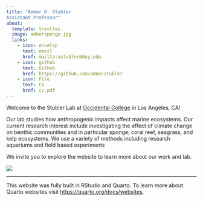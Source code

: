 ---
title: "Amber D. Stubler
Assistant Professor"
about:
  template: trestles
  image: ambersponge.jpg
  links:
    - icon: envelop
      text: email
      href: mailto:astubler@0xy.edu
    - icon: github
      text: Github
      href: https://github.com/amberstubler
    - icon: File
      text: CV
      href: cv.pdf
---

::: {#ppc}
Welcome to the Stubler Lab at [Occidental College](https://www.oxy.edu/) in Los Angeles, CA!

Our lab studies how anthropogenic impacts affect marine ecosystems. Our current research interest include investigating the effect of climate change on benthic communities and in particular sponge, coral reef, seagrass, and kelp ecosystems. We use a variety of methods including research aquariums and field based experiments

We invite you to explore the website to learn more about our work and lab.

![](docs/sponges.jpg){fig-align="center"}

----------------------------------------------------------------------------------

This website was fully built in RStudio and Quarto. To learn more about Quarto websites visit <https://quarto.org/docs/websites>.
:::
